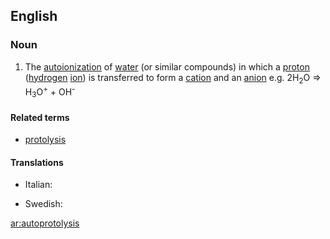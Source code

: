 ==English==

===Noun===
{{en-noun|-}}

# {{chemistry}} The [[autoionization]] of [[water]] (or similar compounds) in which a [[proton]] ([[hydrogen]] [[ion]]) is transferred to form a [[cation]] and an [[anion]] e.g. 2H<sub>2</sub>O => H<sub>3</sub>O<sup>+</sup> + OH<sup>-</sup>

====Related terms====
* [[protolysis]]

====Translations====
{{trans-top|autoionization of water}}
* Italian: {{t-|it|autoprotolisi|f}}
{{trans-mid}}
* Swedish: {{t-|sv|autoprotolys|c}}
{{trans-bottom}}

[[ar:autoprotolysis]]